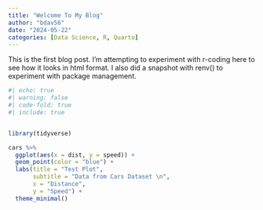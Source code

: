 ```yaml
---
title: "Welcome To My Blog"
author: "bdav56"
date: "2024-05-22"
categories: [Data Science, R, Quarto]
---
```


This is the first blog post. I'm attempting to experiment with r-coding here to see how it looks in html format. I also did a snapshot with renv() to experiment with package management.

```r
#| echo: true
#| warning: false
#| code-fold: true
#| include: true


library(tidyverse)

cars %>%
  ggplot(aes(x = dist, y = speed)) +
  geom_point(color = "blue") +
  labs(title = "Test Plot",
       subtitle = "Data from Cars Dataset \n",
       x = "Distance",
       y = "Speed") +
  theme_minimal()

```
